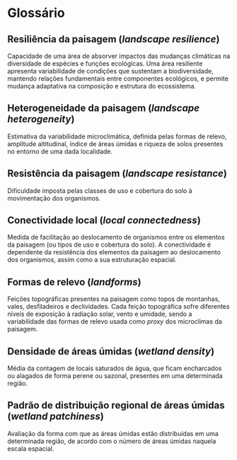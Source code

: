 # Glossário

## Resiliência da paisagem (_landscape resilience_)
Capacidade de uma área de absorver impactos das mudanças climáticas na diversidade de espécies e funções ecológicas. Uma área resiliente apresenta variabilidade de condições que sustentam a biodiversidade, mantendo relações fundamentais entre componentes ecológicos, e permite mudança adaptativa na composição e estrutura do ecossistema.

## Heterogeneidade da paisagem (_landscape heterogeneity_)
Estimativa da variabilidade microclimática, definida pelas formas de relevo, amplitude altitudinal, índice de áreas úmidas e riqueza de solos presentes no entorno de uma dada localidade.

## Resistência da paisagem (_landscape resistance_)
Dificuldade imposta pelas classes de uso e cobertura do solo à movimentação dos organismos.

## Conectividade local (_local connectedness_)
Medida de facilitação ao deslocamento de organismos entre os elementos da paisagem (ou tipos de uso e cobertura do solo). A conectividade é dependente da resistência dos elementos da paisagem ao deslocamento dos organismos, assim como a sua estruturação espacial.

## Formas de relevo (_landforms_)
Feições topográficas presentes na paisagem como topos de montanhas, vales, desfiladeiros e declividades. Cada feição topográfica sofre diferentes níveis de exposição à radiação solar, vento e umidade, sendo a variabilidade das formas de relevo usada como *proxy* dos microclimas da paisagem.

## Densidade de áreas úmidas (_wetland density_)
Média da contagem de locais saturados de água, que ficam encharcados ou alagados de forma perene ou sazonal, presentes em uma determinada região.

## Padrão de distribuição regional de áreas úmidas (_wetland patchiness_)
Avaliação da forma com que as áreas úmidas estão distribuídas em uma determinada região, de acordo com o número de áreas úmidas naquela escala espacial.
